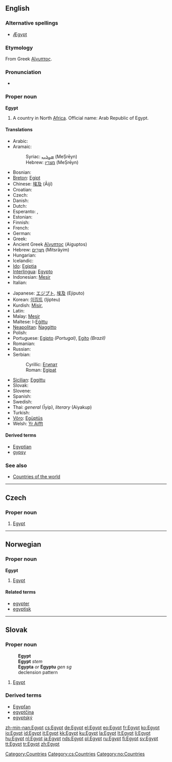 ==English==
{{wikipedia}}

===Alternative spellings===
* [[Ægypt]] {{i|archaic}}

===Etymology===
From Greek [[Αἴγυπτος]].

===Pronunciation===
*{{audio|en-us-Egypt.ogg|Audio (US)}}

===Proper noun===
'''Egypt'''

# A country in North [[Africa]]. Official name: Arab Republic of Egypt.

====Translations====
{{trans-top|Country}}
*Arabic: {{ARchar|[[مصر|مِصْرُ]]}} {{IPAchar|(Miʂr)}} {{f}}
*Aramaic:
*:Syriac: [[ܡܨܪܝܢ]] (MeṢrēyn)
*:Hebrew: [[מצרין]] (MeṢrēyn)
*Bosnian: {{t-|bs|Egipat|m}}
*[[Breton]]: [[Egipt]]
*Chinese: [[埃及]] (Āijí)
*Croatian: {{t+|hr|Egipat|m}}
* Czech: {{t+|cs|Egypt|m}}
* Danish: {{t-|da|Egypten}}
* Dutch: {{t+|nl|Egypte}}
* Esperanto: {{t+|eo|Egiptio|xs=Esperanto}}, {{t-|eo|Egiptujo|xs=Esperanto}}
* Estonian: {{t-|et|Egiptus}}
* Finnish: {{t+|fi|Egypti}}
* French: {{t+|fr|Égypte}}
* German: {{t+|de|Ägypten|n}}
* Greek: {{t+|el|Αίγυπτος|f|tr=Aígyptos|sc=Grek}}
*Ancient Greek [[Αἴγυπτος]] (Aiguptos)
*Hebrew: [[מצרים|מִצְרָיִם]] (Mitsrāyim)
* Hungarian: {{t+|hu|Egyiptom}}
* Icelandic: {{t+|is|Egyptaland|n}}
*[[Ido]]: [[Egiptia]]
*[[Interlingua]]: [[Egypto]]
*Indonesian: [[Mesir]]
* Italian: {{t+|it|Egitto|m}}
{{trans-mid}}
*Japanese: [[エジプト]], [[埃及]] (Ejiputo)
*Korean: [[이집트]] (Ijipteu)
*Kurdish: [[Misir]], {{KUchar|[[میسر]]}}
* Latin: {{t+|la|Aegyptus|m}}
*Malay: [[Mesir]]
*Maltese: l-[[Eġittu]]
*[[Neapolitan]]: [[Naggitto]] {{m}}
* Polish: {{t+|pl|Egipt|m}}
*Portuguese: [[Egipto]] {{m}} ''(Portugal)'', [[Egito]] {{m}} ''(Brazil)''
* Romanian: {{t-|ro|Egipt|n}}
* Russian: {{t+|ru|Египет|m|tr=Egípet|sc=Cyrl}}
*Serbian:
*:Cyrillic: [[Египат#Serbian|Египат]] {{m}}
*:Roman: [[Egipat#Serbian|Egipat]] {{m}}
*[[Sicilian]]: [[Eggittu]] {{m}}
* Slovak: {{t-|sk|Egypt|m}}
* Slovene: {{t+|sl|Egipt|m}}
* Spanish: {{t+|es|Egipto|m}}
* Swedish: {{t+|sv|Egypten}}
*Thai: ''general'' {{THchar|[[อิยิปต์]]}} (Īyip), ''literary'' {{THchar|[[ไอยคุปต์]]}} (Aiyakup)
* Turkish: {{t+|tr|Mısır}}
*[[Võro]]: [[Egüptüs]]
*Welsh: [[Yr Aifft]]
{{trans-bottom}}

====Derived terms====
*[[Egyptian]]
*[[gypsy]]

===See also===
*[[Appendix:Countries of the world|Countries of the world]]

[[Category:Countries]]

----

==Czech==

===Proper noun===
{{cs-proper noun|g=m}}

# [[#English|Egypt]]

[[Category:cs:Countries]]

----

==Norwegian==

===Proper noun===
'''Egypt'''

# [[#English|Egypt]]

====Related terms====
*[[egypter]]
*[[egyptisk]]

[[Category:no:Countries]]

----

==Slovak==

===Proper noun===
:'''Egypt'''
:'''Egypt''' ''stem''
:'''Egypta''' ''or'' '''Egyptu''' ''gen sg''
:declension pattern {{dub}}

# [[Egypt#English|Egypt]]

===Derived terms===
* [[Egypťan#Slovak|Egypťan]]
* [[egyptčina#Slovak|egyptčina]]
* [[egyptský]]

[[zh-min-nan:Egypt]]
[[cs:Egypt]]
[[de:Egypt]]
[[el:Egypt]]
[[eo:Egypt]]
[[fr:Egypt]]
[[ko:Egypt]]
[[io:Egypt]]
[[id:Egypt]]
[[it:Egypt]]
[[kk:Egypt]]
[[ku:Egypt]]
[[la:Egypt]]
[[lt:Egypt]]
[[li:Egypt]]
[[hu:Egypt]]
[[nl:Egypt]]
[[ja:Egypt]]
[[nds:Egypt]]
[[pl:Egypt]]
[[ru:Egypt]]
[[fi:Egypt]]
[[sv:Egypt]]
[[tt:Egypt]]
[[tr:Egypt]]
[[zh:Egypt]]